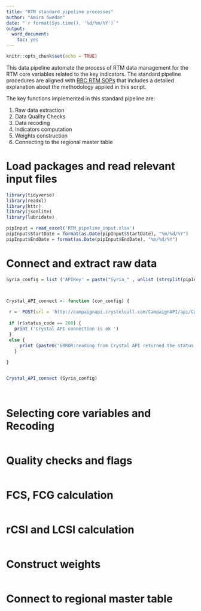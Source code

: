 ```yaml
---
title: "RTM standard pipeline processes"
author: "Amira Swedan"
date: "`r format(Sys.time(), '%d/%m/%Y')`"
output:
  word_document:
    toc: yes
---
```


```r
knitr::opts_chunk$set(echo = TRUE)
```

This data pipeline automate the process of RTM data management for the RTM core variables related to the key indicators. The standard pipeline procedures are aligned with [RBC RTM SOPs](https://wfp-my.sharepoint.com/:w:/g/personal/amira_swedan_wfp_org/EVistHIsU_xAsdsF-2SEcRoB-cMrwS-IuyjyscsUVLfuig?e=SH9hHK) that includes a detailed explanation about the methodology applied in this script.
 

The key functions implemented in this standard pipeline are:

1. Raw data extraction
2. Data Quality Checks
3. Data recoding 
4. Indicators computation
5. Weights construction
6. Connecting to the regional master table 

# Load packages and read relevant input files

```r
library(tidyverse)
library(readxl)
library(httr)
library(jsonlite)
library(lubridate)

pipInput = read_excel('RTM_pipeline_input.xlsx')
pipInput$StartDate = format(as.Date(pipInput$StartDate), "%m/%d/%Y")
pipInput$EndDate = format(as.Date(pipInput$EndDate), "%m/%d/%Y")

```


# Connect and extract raw data



```r


Syria_config = list ('APIKey' = paste("Syria_" , unlist (strsplit(pipInput$EndDate[pipInput$CountryCode == 'Syria'] , "/")) [1] , unlist (strsplit(pipInput$EndDate[pipInput$CountryCode == 'Syria'] , "/")) [3] , sep = ""),  'DateFrom' = pipInput$StartDate[pipInput$CountryCode == 'Syria']  , 'DateTo' = pipInput$EndDate[pipInput$CountryCode == 'Syria'] )



Crystal_API_connect <- function (con_config) {
  
 r =  POST(url = 'http://campaignapi.crystelcall.com/CampaignAPI/api/Campaign' , body   = con_config ) 
 
 if (r$status_code == 200) {
   print ('Crystal API connection is ok ')
 }
 else {
     print (paste0('ERROR:reading from Crystal API returned the status code ' , r$status_code))
   }
 
}


Crystal_API_connect (Syria_config)

 
```



# Selecting core variables and Recoding

```r

```


# Quality checks and flags

```r

```


# FCS, FCG calculation

```r

```


# rCSI and LCSI calculation

```r

```


# Construct weights

```r

```


# Connect to regional master table

```r

```






